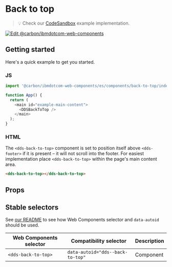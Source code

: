 
# Back to top

> 💡 Check our
> [CodeSandbox](https://githubbox.com/carbon-design-system/carbon-for-ibm-dotcom/tree/v1/packages/web-components/examples/codesandbox/components/back-to-top)
> example implementation.

[![Edit @carbon/ibmdotcom-web-components](https://codesandbox.io/static/img/play-codesandbox.svg)](https://githubbox.com/carbon-design-system/carbon-for-ibm-dotcom/tree/v1/packages/web-components/examples/codesandbox/components/back-to-top)

## Getting started

Here's a quick example to get you started.

### JS

```javascript
import '@carbon/ibmdotcom-web-components/es/components/back-to-top/index.js';

function App() {
  return (
    <main id="example-main-content">
      <DDSBackToTop />
    </main>
  );
}
```

### HTML

The `<dds-back-to-top>` component is set to position itself above `<dds-footer>` if it is present – it will not scroll into the footer. For easiest implementation place `<dds-back-to-top>` within the page's main content area.

```html
<dds-back-to-top></dds-back-to-top>
```

## Props

<Props of={PropTypesRef} />

## Stable selectors

See [our README](https://github.com/carbon-design-system/carbon-for-ibm-dotcom/tree/v1/packages/web-components#stable-selectors-for-analytics-and-integratione2e-testing-in-web-components) to see how Web Components selector and `data-autoid` should be used.

| Web Components selector | Compatibility selector           | Description |
| ----------------------- | -------------------------------- | ----------- |
| `<dds-back-to-top>`     | `data-autoid="dds--back-to-top"` | Component   |

<Description markdown={contributing} />

